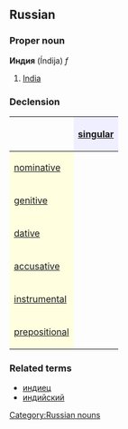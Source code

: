 ==Russian==
[[Category:Russian nouns]]
===Proper noun===
'''Индия''' (Índija) ''f''

#[[India]]

===Declension===
{| border="1" cellpadding="4" cellspacing="0"
!
! style="background-color: #EFEFFF" align="center"|[[singular]]
|-
! style="background-color: #FFFFE0" align="left"|[[nominative case|nominative]]
| align="center"|{{RUchar|Индия}}
|-
! style="background-color: #FFFFE0" align="left"|[[genitive case|genitive]]
| align="center"|{{RUchar|Индии}}
|-
! style="background-color: #FFFFE0" align="left"|[[dative case|dative]]
| align="center"|{{RUchar|Индии}}
|-
! style="background-color: #FFFFE0" align="left"|[[accusative case|accusative]]
| align="center"|{{RUchar|Индию}}
|-
! style="background-color: #FFFFE0" align="left"|[[instrumental case|instrumental]]
| align="center"|{{RUchar|Индией, Индиею}}
|-
! style="background-color: #FFFFE0" align="left"|[[prepositional case|prepositional]]
| align="center"|{{RUchar|об Индии}}
|}

===Related terms===
*[[индиец]]
*[[индийский]]